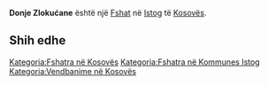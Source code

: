 {{Fshat në Kosovës
 | Emri                = Donje Zlokućane
| sqi_V_name = Zlakuçan
| sqi_V_FULL_NAME_RO = Zlakuçan Zllokuqan Ulet
| sqi_V_FULL_NAME_ND_RO = Zlakucan Zllokuqan Ulet
| sqi_V_SORT_NAME_RG = ZLAKUCAN ZLLOKUQANULET
| sqi_V_FULL_NAME_RG = Zlakuçan Zllokuqan Ulet
| sqi_V_FULL_NAME_ND_RG = Zlakucan Zllokuqan Ulet
| srp_N_name = Donje Zlokućane
| srp_N_FULL_NAME_RO = Donje Zlokućane
| srp_N_FULL_NAME_ND_RO = Donje Zlokucane
| srp_N_SORT_NAME_RG = DONJEZLOKUCANE
| srp_N_FULL_NAME_RG = Donje Zlokućane
| srp_N_FULL_NAME_ND_RG = Donje Zlokucane

 | Emri (Rasa dhanore) = 
 | Figura              = 
 | Shteti              = Kosovo
 | Komuna              = Istog
 | Kodi postar         = 
 | Sipërfaqja          = 

 | Popullsia           = 

 | Regj. i popullsisë  = 
 | Dend. e popullsisë  = 
 | Faqja zyrtare       = 
 <!--- Koordinatat ----> 
 | Gjerësia            = 42.256667
 | Gjatësia            = 21.549167
 | Lartësia            = 
}}
'''Donje Zlokućane''' është një [[Fshat]] në [[Istog]] të [[Kosovës]].

<!-- == Gjeografia == -->
<!-- == Historia == -->
<!-- == Demografia == -->
== Shih edhe ==
{{Komuna Istog}}
{{Kosovo-Administrata-Cung}}

[[Kategoria:Fshatra në Kosovës]]
[[Kategoria:Fshatra në Kommunes Istog]]
[[Kategoria:Vendbanime në Kosovës]]